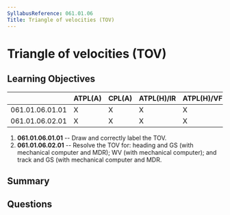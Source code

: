 ```yaml
---
SyllabusReference: 061.01.06
Title: Triangle of velocities (TOV)
---
```


# Triangle of velocities (TOV)

## Learning Objectives

|                 | ATPL(A) | CPL(A) | ATPL(H)/IR | ATPL(H)/VFR | CPL(H) | IR | CBIR(A) |
| --------------- | ------- | ------ | ---------- | ----------- | ------ | -- | ------- |
| 061.01.06.01.01 | X       | X      | X          | X           | X      |    |         |
| 061.01.06.02.01 | X       | X      | X          | X           | X      |    |         |

1.  **061.01.06.01.01** -- Draw and correctly label the TOV.
2.  **061.01.06.02.01** -- Resolve the TOV for: heading and GS (with mechanical
    computer and MDR); WV (with mechanical computer); and track and GS (with
    mechanical computer and MDR.

## Summary

## Questions
